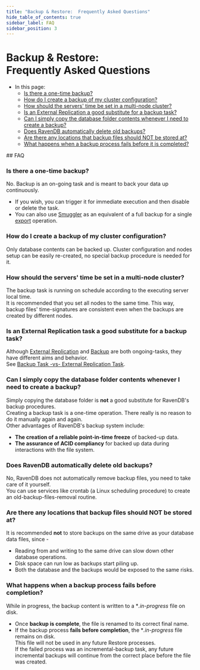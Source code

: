 ```yaml
---
title: "Backup & Restore:  Frequently Asked Questions"
hide_table_of_contents: true
sidebar_label: FAQ
sidebar_position: 3
---
```



# Backup & Restore: <br/> Frequently Asked Questions  
<Admonition type="note" title="">

* In this page:  
  * [Is there a one-time backup?](../../../../client-api/operations/maintenance/backup/faq.mdx#is-there-a-one-time-backup)  
  * [How do I create a backup of my cluster configuration?](../../../../client-api/operations/maintenance/backup/faq.mdx#how-do-i-create-a-backup-of-my-cluster-configuration)  
  * [How should the servers' time be set in a multi-node cluster?](../../../../client-api/operations/maintenance/backup/faq.mdx#how-should-the-servers-time-be-set-in-a-multi-node-cluster)  
  * [Is an External Replication a good substitute for a backup task?](../../../../client-api/operations/maintenance/backup/faq.mdx#is-an-external-replication-task-a-good-substitute-for-a-backup-task)  
  * [Can I simply copy the database folder contents whenever I need to create a backup?](../../../../client-api/operations/maintenance/backup/faq.mdx#can-i-simply-copy-the-database-folder-contents-whenever-i-need-to-create-a-backup)  
  * [Does RavenDB automatically delete old backups?](../../../../client-api/operations/maintenance/backup/faq.mdx#does-ravendb-automatically-delete-old-backups)  
  * [Are there any locations that backup files should NOT be stored at?](../../../../client-api/operations/maintenance/backup/faq.mdx#are-there-any-locations-that-backup-files-should-not-be-stored-at)  
  * [What happens when a backup process fails before it is completed?](../../../../client-api/operations/maintenance/backup/faq.mdx#what-happens-when-a-backup-process-fails-before-completion)  

</Admonition>
## FAQ

### Is there a one-time backup?

No. Backup is an on-going task and is meant to back your data up continuously.  

* If you wish, you can trigger it for immediate execution and then disable or delete the task.  
* You can also use [Smuggler](../../../../client-api/smuggler/what-is-smuggler.mdx#what-is-smuggler) as an equivalent of a full backup for a single [export](../../../../client-api/smuggler/what-is-smuggler.mdx#export) operation.  
### How do I create a backup of my cluster configuration?  

Only database contents can be backed up. 
Cluster configuration and nodes setup can be easily re-created, no special backup procedure is needed for it.  
### How should the servers' time be set in a multi-node cluster?

The backup task is running on schedule according to the executing server local time.  
It is recommended that you set all nodes to the same time. This way, backup files' time-signatures are consistent even when the backups are created by different nodes.  
### Is an External Replication task a good substitute for a backup task?  

Although [External Replication](../../../../studio/database/tasks/ongoing-tasks/external-replication-task.mdx) 
and [Backup](../../../../client-api/operations/maintenance/backup/backup-overview.mdx) 
are both ongoing-tasks, they have different aims and behavior.  
See [Backup Task -vs- External Replication Task](../../../../studio/database/tasks/ongoing-tasks/backup-task.mdx#backup-task--vs--replication-task).  
### Can I simply copy the database folder contents whenever I need to create a backup?  

Simply copying the database folder is **not** a good substitute for RavenDB's backup procedures.  
Creating a backup task is a one-time operation. There really is no reason to do it manually again and again.  
Other advantages of RavenDB's backup system include:  

* **The creation of a reliable point-in-time freeze** of backed-up data.  
* **The assurance of ACID compliancy** for backed up data during interactions with the file system.  
### Does RavenDB automatically delete old backups?  

No, RavenDB does not automatically remove backup files, you need to take care of it yourself.  
You can use services like crontab (a Linux scheduling procedure) to create an old-backup-files-removal routine.  
### Are there any locations that backup files should NOT be stored at?  

It is recommended **not** to store backups on the same drive as your database data files, since -  

* Reading from and writing to the same drive can slow down other database operations.  
* Disk space can run low as backups start piling up.  
* Both the database and the backups would be exposed to the same risks.  
### What happens when a backup process fails before completion?  

While in progress, the backup content is written to a **.in-progress* file on disk.  

* Once **backup is complete**, the file is renamed to its correct final name.  
* If the backup process **fails before completion**, the **.in-progress* file remains on disk.  
  This file will not be used in any future Restore processes.  
  If the failed process was an incremental-backup task, any future incremental backups will 
  continue from the correct place before the file was created.  




